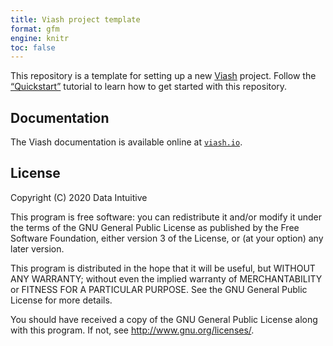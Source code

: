 ```yaml
---
title: Viash project template
format: gfm
engine: knitr
toc: false
---
```


<!-- README.md is generated from README.qmd using quarto render. Please edit that file -->

This repository is a template for setting up a new [Viash](https://viash.io) project. Follow the ["Quickstart"](https://viash.io/quickstart/) tutorial to learn how to get started with this repository.

## Documentation

The Viash documentation is available online at [`viash.io`](https://viash.io).

## License

Copyright (C) 2020 Data Intuitive

This program is free software: you can redistribute it and/or modify it
under the terms of the GNU General Public License as published by the
Free Software Foundation, either version 3 of the License, or (at your
option) any later version.

This program is distributed in the hope that it will be useful, but
WITHOUT ANY WARRANTY; without even the implied warranty of
MERCHANTABILITY or FITNESS FOR A PARTICULAR PURPOSE. See the GNU General
Public License for more details.

You should have received a copy of the GNU General Public License along
with this program. If not, see <http://www.gnu.org/licenses/>.
